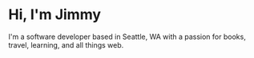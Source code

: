# Hi, I'm Jimmy

I'm a software developer based in Seattle, WA with a passion for books, travel, learning, and all things web.
